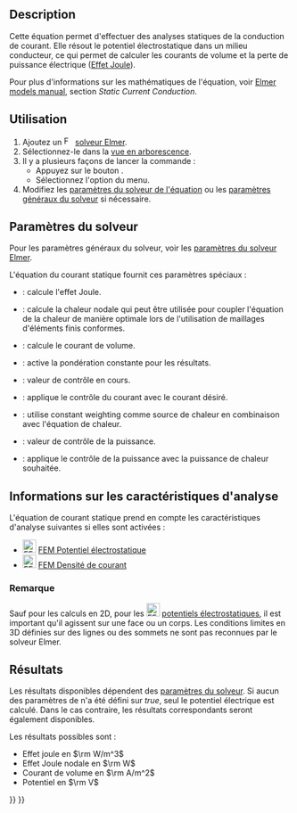 <languages/>

{{Docnav/fr
|[[FEM_EquationMagnetodynamic2D/fr|Équation magnétodynamique 2D]]
|[[FEM_EquationFlow/fr|Équation d'écoulement]]
|[[FEM_Workbench/fr|Atelier FEM]]
|IconL=FEM_EquationMagnetodynamic2D.svg
|IconR=FEM_EquationFlow.svg
|IconC=Workbench_FEM.svg
}}

{{GuiCommand/fr
|Name=FEM EquationStaticCurrent
|Name/fr=FEM Équation de courant statique
|MenuLocation=Résolution → Équations électromagnétiques → Équation de courant statique
|Workbenches=[[FEM_Workbench/fr|FEM]]
|Version=1.1
|SeeAlso=[[FEM_ConstraintElectrostaticPotential/fr|FEM Potentiel électrostatique]], [[FEM_ConstraintCurrentDensity/fr|FEM Densité de courant]], [[FEM_EquationHeat/fr|FEM Équation de chaleur]]
}}

==Description==

Cette équation permet d'effectuer des analyses statiques de la conduction de courant. Elle résout le potentiel électrostatique dans un milieu conducteur, ce qui permet de calculer les courants de volume et la perte de puissance électrique ([https://fr.wikipedia.org/wiki/Effet_Joule Effet Joule]).

Pour plus d'informations sur les mathématiques de l'équation, voir [https://www.elmerfem.org/blog/documentation/ Elmer models manual], section ''Static Current Conduction''.

<span id="Usage"></span>
==Utilisation==

# Ajoutez un [[Image:FEM_SolverElmer.svg|16px]] [[FEM_SolverElmer/fr#Équations|solveur Elmer]].
# Sélectionnez-le dans la [[Tree_view/fr|vue en arborescence]].
# Il y a plusieurs façons de lancer la commande :
#* Appuyez sur le bouton {{Button|[[Image:FEM_EquationStaticCurrent.svg|16px]] [[FEM_EquationStaticCurrent/fr|Équation de courant statique]]}}.
#* Sélectionnez l'option {{MenuCommand|Résolution → Équations électromagnétiques → Équation de courant statique}} du menu.
# Modifiez les [[#Param.C3.A8tres_du_solveur|paramètres du solveur de l'équation]] ou les [[FEM_SolverElmer_SolverSettings/fr|paramètres généraux du solveur]] si nécessaire.

<span id="Solver_Settings"></span>
==Paramètres du solveur==

Pour les paramètres généraux du solveur, voir les [[FEM_SolverElmer_SolverSettings/fr|paramètres du solveur Elmer]].

L'équation du courant statique fournit ces paramètres spéciaux :
* {{PropertyData|Calculate Joule Heating}} : calcule l'effet Joule.
* {{PropertyData|Calculate Nodal Heating}} : calcule la chaleur nodale qui peut être utilisée pour coupler l'équation de la chaleur de manière optimale lors de l'utilisation de maillages d'éléments finis conformes.
* {{PropertyData|Calculate Volume Current}} : calcule le courant de volume.
* {{PropertyData|Constant Weights}} : active la pondération constante pour les résultats.
* {{PropertyData|Current}} : valeur de contrôle en cours.
* {{PropertyData|Current Control}} : applique le contrôle du courant avec le courant désiré.
* {{PropertyData|Heat Source}} : utilise constant weighting comme source de chaleur en combinaison avec l'équation de chaleur.
* {{PropertyData|Power}} : valeur de contrôle de la puissance.
* {{PropertyData|Power Control}} : applique le contrôle de la puissance avec la puissance de chaleur souhaitée.

<span id="Analysis_Feature_Information"></span>
==Informations sur les caractéristiques d'analyse==

L'équation de courant statique prend en compte les caractéristiques d'analyse suivantes si elles sont activées :

* [[Image:FEM_ConstraintElectrostaticPotential.svg|24px]] [[FEM_ConstraintElectrostaticPotential/fr|FEM Potentiel électrostatique]]
* [[Image:FEM_ConstraintCurrentDensity.svg|24px]] [[FEM_ConstraintCurrentDensity/fr|FEM Densité de courant]]

<span id="Note"></span>
===Remarque===

Sauf pour les calculs en 2D, pour les [[Image:FEM_ConstraintElectrostaticPotential.svg|24px]] [[FEM_ConstraintElectrostaticPotential/fr|potentiels électrostatiques]], il est important qu'il agissent sur une face ou un corps. Les conditions limites en 3D définies sur des lignes ou des sommets ne sont pas reconnues par le solveur Elmer.

<span id="Results"></span>
==Résultats==

Les résultats disponibles dépendent des [[#Param.C3.A8tres_du_solveur|paramètres du solveur]]. Si aucun des paramètres de {{PropertyData|Calculate *}} n'a été défini sur ''true'', seul le potentiel électrique est calculé. Dans le cas contraire, les résultats correspondants seront également disponibles.

Les résultats possibles sont :
* Effet joule en <math>\rm W/m^3</math>
* Effet Joule nodale en <math>\rm W</math>
* Courant de volume en <math>\rm A/m^2</math>
* Potentiel en <math>\rm V</math>


{{Docnav/fr
|[[FEM_EquationMagnetodynamic2D/fr|Équation magnétodynamique 2D]]
|[[FEM_EquationFlow/fr|Équation d'écoulement]]
|[[FEM_Workbench/fr|Atelier FEM]]
|IconL=FEM_EquationMagnetodynamic2D.svg
|IconR=FEM_EquationFlow.svg
|IconC=Workbench_FEM.svg
}}

{{FEM Tools navi{{#translation:}}}}
{{Userdocnavi{{#translation:}}}}